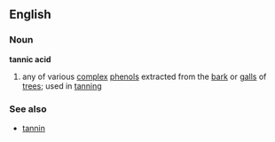 ==English==
===Noun===
{{wikipedia}}
'''tannic acid'''
#{{chemistry}} any of various [[complex]] [[phenol]]s extracted from the [[bark]] or [[gall]]s of [[tree]]s; used in [[tanning]]
===See also===
*[[tannin]]